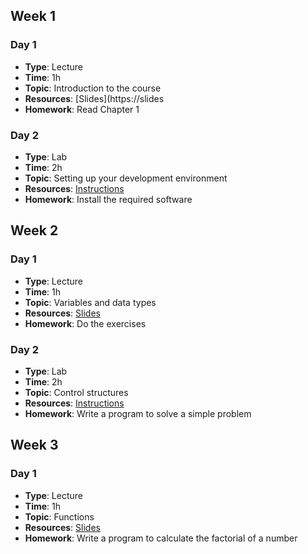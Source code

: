 
## Week 1

### Day 1

- **Type**: Lecture
- **Time**: 1h
- **Topic**: Introduction to the course
- **Resources**: [Slides](https://slides
- **Homework**: Read Chapter 1

### Day 2

- **Type**: Lab
- **Time**: 2h
- **Topic**: Setting up your development environment
- **Resources**: [Instructions](https://instructions)
- **Homework**: Install the required software

## Week 2

### Day 1

- **Type**: Lecture
- **Time**: 1h
- **Topic**: Variables and data types
- **Resources**: [Slides](https://slides)
- **Homework**: Do the exercises

### Day 2

- **Type**: Lab
- **Time**: 2h
- **Topic**: Control structures
- **Resources**: [Instructions](https://instructions)
- **Homework**: Write a program to solve a simple problem

## Week 3

### Day 1

- **Type**: Lecture
- **Time**: 1h
- **Topic**: Functions
- **Resources**: [Slides](https://slides)
- **Homework**: Write a program to calculate the factorial of a number
